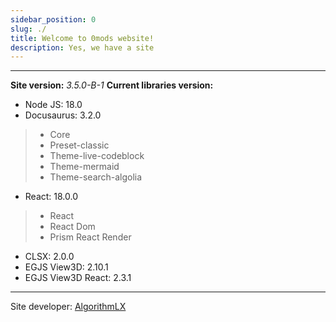 ```yaml
---
sidebar_position: 0
slug: ./
title: Welcome to 0mods website!
description: Yes, we have a site
---
```


---
**Site version:** _3.5.0-B-1_
**Current libraries version:**
- Node JS: 18.0
- Docusaurus: 3.2.0
> - Core 
> - Preset-classic
> - Theme-live-codeblock
> - Theme-mermaid
> - Theme-search-algolia
- React: 18.0.0
> - React
> - React Dom
> - Prism React Render
- CLSX: 2.0.0
- EGJS View3D: 2.10.1
- EGJS View3D React: 2.3.1
---

Site developer: [AlgorithmLX](https://github.com/AlgorithmLX)
